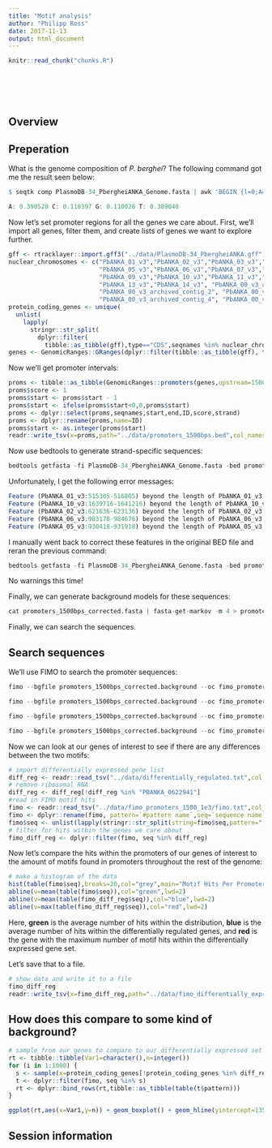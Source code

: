 ```yaml
---
title: "Motif analysis"
author: "Philipp Ross"
date: 2017-11-13
output: html_document
---
```


<!-- The file analysis/chunks.R contains chunks that define default settings
shared across the workflowr files. -->
```r
knitr::read_chunk("chunks.R")
```

<!-- Update knitr chunk options -->
```r
```

<!-- Insert the date the file was last updated -->
```r
```

<!-- Insert the code version (Git commit SHA1) if Git repository exists and R
 package git2r is installed -->
```r
```

<!-- packages -->
```r
```

<!-- custom defined functions -->
```r
```

## Overview

## Preperation

What is the genome composition of *P. berghei*? The following command got me the result seen below:

```r
$ seqtk comp PlasmoDB-34_PbergheiANKA_Genome.fasta | awk 'BEGIN {l=0;A=0;C=0;G=0;T=0} {l=l+$2;A=A+$3;C=C+$4;G=G+$5;T=T+$6} END {print "A: "A/l" C: "C/l" G: "G/l" T: "T/l}'

A: 0.390528 C: 0.110397 G: 0.110028 T: 0.389048
```

Now let's set promoter regions for all the genes we care about. First, we'll import all genes, filter them, and create lists of genes we want to explore further.

```r
gff <- rtracklayer::import.gff3("../data/PlasmoDB-34_PbergheiANKA.gff")
nuclear_chromosomes <- c("PbANKA_01_v3","PbANKA_02_v3","PbANKA_03_v3","PbANKA_04_v3",
                         "PbANKA_05_v3","PbANKA_06_v3","PbANKA_07_v3","PbANKA_08_v3",
                         "PbANKA_09_v3","PbANKA_10_v3","PbANKA_11_v3","PbANKA_12_v3",
                         "PbANKA_13_v3","PbANKA_14_v3", "PbANKA_00_v3_archived_contig_1",
                         "PbANKA_00_v3_archived_contig_2", "PbANKA_00_v3_archived_contig_3",
                         "PbANKA_00_v3_archived_contig_4", "PbANKA_00_v3_archived_contig_5")
protein_coding_genes <- unique(
  unlist(
    lapply(
      stringr::str_split(
        dplyr::filter(
          tibble::as_tibble(gff),type=="CDS",seqnames %in% nuclear_chromosomes)$ID,pattern="[.]"),function(x) x[1])))
genes <- GenomicRanges::GRanges(dplyr::filter(tibble::as_tibble(gff), type=="gene", ID %in% protein_coding_genes))
```

Now we'll get promoter intervals:

```r
proms <- tibble::as_tibble(GenomicRanges::promoters(genes,upstream=1500,downstream=0))
proms$score <- 1
proms$start <- proms$start - 1
proms$start <- ifelse(proms$start<0,0,proms$start)
proms <- dplyr::select(proms,seqnames,start,end,ID,score,strand)
proms <- dplyr::rename(proms,name=ID)
proms$start <- as.integer(proms$start)
readr::write_tsv(x=proms,path="../data/promoters_1500bps.bed",col_names=F)
```

Now use bedtools to generate strand-specific sequences:

```r
bedtools getfasta -fi PlasmoDB-34_PbergheiANKA_Genome.fasta -bed promoters_1500bps.bed -s -name > promoters_1500bps.fasta
```

Unfortunately, I get the following error messages:

```r
Feature (PbANKA_01_v3:515305-516805) beyond the length of PbANKA_01_v3 size (515659 bp).  Skipping.
Feature (PbANKA_10_v3:1639716-1641216) beyond the length of PbANKA_10_v3 size (1640193 bp).  Skipping.
Feature (PbANKA_02_v3:621636-623136) beyond the length of PbANKA_02_v3 size (622508 bp).  Skipping.
Feature (PbANKA_06_v3:983178-984678) beyond the length of PbANKA_06_v3 size (984266 bp).  Skipping.
Feature (PbANKA_05_v3:930418-931918) beyond the length of PbANKA_05_v3 size (931174 bp).  Skipping.
```

I manually went back to correct these features in the original BED file and reran the previous command:

```r
bedtools getfasta -fi PlasmoDB-34_PbergheiANKA_Genome.fasta -bed promoters_1500bps_corrected.bed -s -name > promoters_1500bps_corrected.fasta
```

No warnings this time!

Finally, we can generate background models for these sequences:

```r
cat promoters_1500bps_corrected.fasta | fasta-get-markov -m 4 > promoters_1500bps_corrected.background
```

Finally, we can search the sequences.

## Search sequences

We'll use FIMO to search the promoter sequences:

```r
fimo --bgfile promoters_1500bps_corrected.background --oc fimo_promoters_1500_genomic_1e4 --parse-genomic-coord --thresh 1e-4 8mer_motifs.meme promoters_1500bps_corrected.fasta 

fimo --bgfile promoters_1500bps_corrected.background --oc fimo_promoters_1500_1e4 --thresh 1e-4 8mer_motifs.meme promoters_1500bps_corrected.fasta 

fimo --bgfile promoters_1500bps_corrected.background --oc fimo_promoters_1500_genomic_1e3 --parse-genomic-coord --thresh 1e-3 8mer_motifs.meme promoters_1500bps_corrected.fasta 

fimo --bgfile promoters_1500bps_corrected.background --oc fimo_promoters_1500_1e3 --thresh 1e-3 8mer_motifs.meme promoters_1500bps_corrected.fasta 
```

Now we can look at our genes of interest to see if there are any differences between the two motifs:

```r
# import differentially expressed gene list
diff_reg <- readr::read_tsv("../data/differentially_regulated.txt",col_names=F)$X1
# remove ribosomal RNA
diff_reg <- diff_reg[!diff_reg %in% "PBANKA_0622941"]
#read in FIMO motif hits
fimo <- readr::read_tsv("../data/fimo_promoters_1500_1e3/fimo.txt",col_names=T)
fimo <- dplyr::rename(fimo, pattern=`#pattern name`,seq=`sequence name`,matched=`matched sequence`)
fimo$seq <- unlist(lapply(stringr::str_split(string=fimo$seq,pattern="[::]"),function(x) x[1]))
# filter for hits within the genes we care about
fimo_diff_reg <- dplyr::filter(fimo, seq %in% diff_reg)
```

Now let's compare the hits within the promoters of our genes of interest to the amount of motifs found in promoters throughout the rest of the genome:

```r
# make a histogram of the data
hist(table(fimo$seq),breaks=20,col="grey",main="Motif Hits Per Promoter",xlab="Hits")
abline(v=mean(table(fimo$seq)),col="green",lwd=2)
abline(v=mean(table(fimo_diff_reg$seq)),col="blue",lwd=2)
abline(v=max(table(fimo_diff_reg$seq)),col="red",lwd=2)
```

Here, **green** is the average number of hits within the distribution, **blue** is the average number of hits within the differentially regulated genes, and **red** is the gene with the maximum number of motif hits within the differentially expressed gene set.

Let's save that to a file.

```r
# show data and write it to a file
fimo_diff_reg
readr::write_tsv(x=fimo_diff_reg,path="../data/fimo_differentially_expressed.tsv")
```

## How does this compare to some kind of background?

```r
# sample from our genes to compare to our differentially expressed set of genes
rt <- tibble::tibble(Var1=character(),n=integer())
for (i in 1:1000) {
  s <- sample(x=protein_coding_genes[!protein_coding_genes %in% diff_reg],size=45,replace=F)
  t <- dplyr::filter(fimo, seq %in% s)
  rt <- dplyr::bind_rows(rt,tibble::as_tibble(table(t$pattern)))
}

ggplot(rt,aes(x=Var1,y=n)) + geom_boxplot() + geom_hline(yintercept=135,col="blue") + geom_hline(yintercept=139,col="red")
```

## Session information

<!-- Insert the session information into the document -->
```r
```
